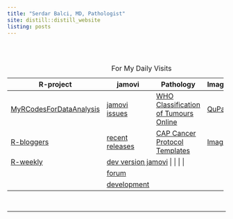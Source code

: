 ```yaml
---
title: "Serdar Balci, MD, Pathologist"
site: distill::distill_website
listing: posts
---
```


::: {itemscope="" itemtype="https://schema.org/Person"}
```{=html}
<script type="application/ld+json">
{
  "@context": "http://schema.org",
  "@type": "Person",
  "name": "Serdar Balcı",
  "url": "https://www.serdarbalci.com/",
  "jobTitle": "MD, Pathologist",
  "sameAs": [
    "https://www.facebook.com/serdarbalcimd",
    "https://www.facebook.com/serdarbalcimdpathologist/",
    "https://www.instagram.com/balciserdar/",
    "https://www.linkedin.com/in/serdar-balci-md-pathologist/",
    "https://twitter.com/serdarbalci",
    "https://github.com/sbalci",
    "https://www.parapathology.com",
    "https://www.patolojinotlari.com",
    "https://www.patolojiai.com/",
    "https://www.memorial.com.tr/doktorlar/serdar-balci"
  ]
}
</script>
```
:::

<br><br>

+------------------------------------------------------------------------------+-------------------------------------------------------------------------------------------+--------------------------------------------------------------------------------------------------------------------------------+-------------------------------------+--------------------------------------------------------------------------------------------------------------------+
| R-project                                                                    | jamovi                                                                                    | Pathology                                                                                                                      | Images                              | Genes                                                                                                              |
+==============================================================================+===========================================================================================+================================================================================================================================+=====================================+====================================================================================================================+
| [MyRCodesForDataAnalysis](https://github.com/sbalci/MyRCodesForDataAnalysis) | [jamovi issues](https://github.com/jamovi/jamovi/issues)                                  | [WHO Classification of Tumours Online](https://tumourclassification.iarc.who.int/welcome/)                                     | [QuPath](https://qupath.github.io/) | [cBioPortal](http://www.cbioportal.org/)                                                                           |
+------------------------------------------------------------------------------+-------------------------------------------------------------------------------------------+--------------------------------------------------------------------------------------------------------------------------------+-------------------------------------+--------------------------------------------------------------------------------------------------------------------+
| [R-bloggers](https://www.r-bloggers.com/)                                    | [recent releases](https://www.jamovi.org/download.html)                                   | [CAP Cancer Protocol Templates](https://www.cap.org/protocols-and-guidelines/cancer-reporting-tools/cancer-protocol-templates) | [ImageJ](https://imagej.github.io/) | [Coursera](https://www.coursera.org/learn/data-genes-medicine/lecture/uVUus/working-with-cbioportal-gene-networks) |
+------------------------------------------------------------------------------+-------------------------------------------------------------------------------------------+--------------------------------------------------------------------------------------------------------------------------------+-------------------------------------+--------------------------------------------------------------------------------------------------------------------+
| [R-weekly](https://rweekly.org/)                                             | [dev version jamovi](https://www.jamovi.org/downloads/jamovi-unsigned.zip) |                                                                                                                                |                                     |                                                                                                                    |
+------------------------------------------------------------------------------+-------------------------------------------------------------------------------------------+--------------------------------------------------------------------------------------------------------------------------------+-------------------------------------+--------------------------------------------------------------------------------------------------------------------+
|                                                                              | [forum](https://forum.jamovi.org/)                                                        |                                                                                                                                |                                     |                                                                                                                    |
+------------------------------------------------------------------------------+-------------------------------------------------------------------------------------------+--------------------------------------------------------------------------------------------------------------------------------+-------------------------------------+--------------------------------------------------------------------------------------------------------------------+
|                                                                              | [development](https://dev.jamovi.org/tuts0101-getting-started.html)                       |                                                                                                                                |                                     |                                                                                                                    |
+------------------------------------------------------------------------------+-------------------------------------------------------------------------------------------+--------------------------------------------------------------------------------------------------------------------------------+-------------------------------------+--------------------------------------------------------------------------------------------------------------------+

: For My Daily Visits

<br>

<hr>
